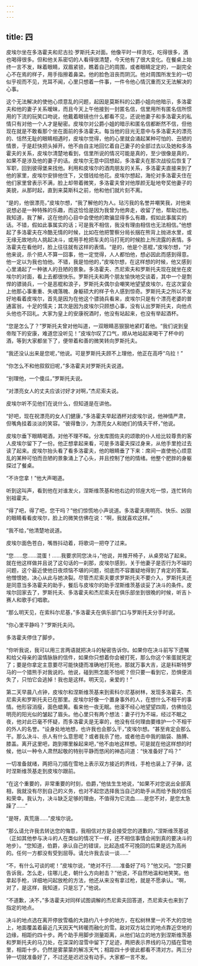 ```yaml
---
---
---
```

title: 四
---



皮埃尔坐在多洛霍夫和尼古拉·罗斯托夫对面。他像平时一样贪吃，吃得很多，酒也喝得很多。但和他关系密切的人看得很清楚，今天他有了很大变化。在餐桌上始终一言不发，眯着眼睛，双眉紧锁，瞧着自己的周围，或者眼睛定定的，一副完全心不在焉的样子，用手指擦着鼻梁。他的脸色沮丧而阴沉。他对周围所发生的一切似乎视而不见，充耳不闻，心里只想着一件事，一件令他心情沉重而又无法解决的心事。

这个无法解决的使他心烦意乱的问题，起因是莫斯科的公爵小姐向他暗示，多洛霍夫和他的妻子关系暧昧，而且今天上午他接到一封匿名信，信里用所有匿名信所惯用的下流的玩笑口吻说，他戴着眼镜也什么都看不见，还说他妻子和多洛霍夫的私情只有对他一个人才是秘密。皮埃尔对公爵小姐的暗示和匿名信都断然不信，但他现在就是不敢看那个坐在面前的多洛霍夫。每当他的目光无意中与多洛霍夫的漂亮的、恬然无耻的眼睛相遇时，皮埃尔觉得，他的心里就会涌起某种可怕的、丑陋的情景，于是赶快把头掉开。他不由自主地回忆着自己妻子的全部过去以及她和多洛霍夫的关系，皮埃尔清楚地看到，信里所说的情况可能是真的，至少很像是真的，如果不是涉及他的妻子的话。皮埃尔无意中回想起，多洛霍夫在那次战役后恢复了军职，回到彼得堡来找他。利用和皮埃尔的酒肉朋友的关系，多洛霍夫直接来到了他的家里，皮埃尔安排他住下，又借钱给他花。皮埃尔想起，海伦对多洛霍夫住在他们家里曾表示不满，脸上却带着微笑，多洛霍夫曾对他厚颜无耻地夸奖他妻子的美貌，从那时起，直到来莫斯科之前，他和他们就片刻不离。

“是的，他很漂亮，”皮埃尔想，“我了解他的为人。玷污我的名誉并嘲笑我，对他来说想必是一种特殊的乐趣，而这恰恰是因为我曾为他奔走，收留了他，帮助过他。我知道，我了解，这在他的心目中会使他的欺骗显得多么有趣，假如此事属实的话。不错，假如此事属实的话；可是我不相信，我没有理由相信也无法相信。”他想起了多洛霍夫在冷酷无情的时候，比如在他把警察分局长捆在熊背上抛进水里，或无缘无故地向人挑起决斗，或用手枪把车夫的马打死的时候脸上所流露的表情。多洛霍夫在看他时，脸上往往就有这样的表情。“是的，他是个恶棍，”皮埃尔想，“对他来说，杀个把人不算一回事，他一定觉得，人人都怕他，想必因此而感到得意。他一定以为我也怕他。不错，我是怕他的，”皮埃尔想，在这样想的时候，他又感到心里涌起了一种骇人的丑陋的景象。多洛霍夫、杰尼索夫和罗斯托夫现在就坐在皮埃尔的对面，看上去都很快乐。罗斯托夫和两个朋友愉快地交谈着，其中一个是剽悍的骠骑兵，一个是恶棍和浪子，罗斯托夫偶尔会嘲笑地望望皮埃尔，在这次宴会上他那心事重重、失魂落魄、身躯硕大的样子令人感到惊奇。罗斯托夫之所以不友好地看着皮埃尔，首先是因为在他这个骠骑兵看来，皮埃尔只是有个漂亮老婆的普通富翁，十足的懦夫；其次是因为皮埃尔只顾想心事，没有认出罗斯托夫，向他点头他也不回礼。大家为皇上的安康祝酒时，他没有站起来，也没有举起酒杯。

“您是怎么了？”罗斯托夫曾对他叫道，一双眼睛恶狠狠地紧盯着他。“我们说到皇帝陛下的安康，难道您没听见！”皮埃尔叹了口气，顺从地站起来喝干了杯中的酒，等到大家都坐下了，便带着和善的微笑转向罗斯托夫。

“我还没认出来是您呢，”他说。可是罗斯托夫顾不上理他，他正在高呼“乌拉！”

“你怎么不和他叙叙旧呢，”多洛霍夫对罗斯托夫说道。

“别理他，一个傻瓜，”罗斯托夫说。

“对漂亮女人的丈夫应该讨好才对啊，”杰尼索夫说。

皮埃尔听不见他们在说什么，但知道是在讲他。

“好吧，现在祝漂亮的女人们健康，”多洛霍夫举起酒杯对皮埃尔说，他神情严肃，但嘴角挂着淡淡的笑容。“彼得鲁沙，为漂亮女人和她们的情夫干杯，”他说。

皮埃尔垂下眼睛喝酒，对他不理不睬。分发库图佐夫的颂歌的仆人给比较尊贵的客人皮埃尔留下了一份。他正想拿起来看，可是多洛霍夫探过身来，从他手里抢过去读了起来。皮埃尔抬头看了看多洛霍夫，他的眼睛垂了下来：席间一直使他心烦意乱的某种可怕而丑陋的景象涌上了心头，并且控制了他的情绪。他整个肥胖的身躯探过了餐桌。

“不许您拿！”他大声喝道。

听到这叫声，看到他在对谁发火，涅斯维茨基和他右边的邻座大吃一惊，连忙转向别祖霍夫。

“得了吧，得了吧，您干吗？”他们惊慌地小声说道。多洛霍夫用明亮、快乐、凶狠的眼睛看看皮埃尔，脸上的微笑仿佛在说：“啊，我就喜欢这样。”

“我不给，”他清楚地说道。

皮埃尔面色苍白，嘴唇抖动着，将歌词一把夺了过来。

“您……您……混蛋！……我要求同您决斗，”他说，并推开椅子，从桌旁站了起来。就在他这样做并且说了这句话的一刹那，皮埃尔感到，关于他妻子是否行为不端的问题，这个最近使他日夜烦恼不堪的问题，彻底而不容置疑地得到了肯定的答案。他憎恨她，决心从此与她决裂。尽管杰尼索夫要求罗斯托夫不要介入，罗斯托夫还是同意当多洛霍夫的助手，餐后与皮埃尔的助手涅斯维茨基谈妥了决斗的条件。皮埃尔回家去了，罗斯托夫、多洛霍夫和杰尼索夫在俱乐部坐到很晚的时候，听吉卜赛人和歌手们唱歌。

“那么明天见，在索科尔尼基，”多洛霍夫在俱乐部门口与罗斯托夫分手时说。

“你心里平静吗？”罗斯托夫问。

多洛霍夫停住了脚步。

“你听我说，我可以用三言两语就把决斗的秘密告诉你。如果你在决斗前写下遗嘱和给父母亲的温情脉脉的信件，如果你只想着你会被打死，那么你这个笨蛋就死定了；要是你拿定主意要尽可能快捷而准确地打死他，那就万事大吉，这是科斯特罗马的一个猎熊手对我说的。他说，碰到熊怎能不怕呢？但只要一看到它，恐惧便消失了，只怕它会逃掉！我也是这样。明天见，亲爱的！”

第二天早晨八点钟，皮埃尔和涅斯维茨基来到索科尔尼基树林，发现多洛霍夫、杰尼索夫和罗斯托夫已在那里。皮埃尔好像一个置身事外的人，在想什么不相干的事情。他形容消瘦，面色蜡黄。看来他一夜无眠。他漫不经心地望望四周，仿佛怕见明亮的阳光似的皱起了眉头。他心里只有两个想法：妻子行为不端，经过不眠之夜，他对此已毫不怀疑，而多洛霍夫是无辜的，他没有任何理由要维护一个不相干的外人的名誉。“设身处地地想，也许我也会那么干，”皮埃尔想。“甚至肯定会那么干。那么决斗、杀人有什么意思呢？或者我杀了他，或者他击中我的脑袋、胳膊、膝盖。离开这里吧，跑到哪里躲起来吧，”他不由地这样想。可是就在他这样想的时候，他以一种令人肃然起敬的特别平静而悠闲的神态问道：“快准备好了吗？”

一切准备就绪，两把马刀插在雪地上表示双方接近的界线，手枪也装上了子弹，这时涅斯维茨基走到皮埃尔跟前。

“在这个重要的，非常重要的时刻，伯爵，”他怯生生地说，“如果不对您说出全部真相，我就没有尽到自己的义务，也对不起您选择我当自己的助手从而给予我的信任和荣幸。我认为，决斗缺乏足够的理由，不值得为它流血……是您不对，是您太急躁了……”

“是呀，真荒唐……”皮埃尔说。

“那么请允许我去转达您的悔意，我相信对方是会接受您的道歉的，”涅斯维茨基说（正如其他参与决斗的人在类似的情况下一样，还不相信事情会闹到真的要决斗的地步）。“您知道，伯爵，承认自己的错误，比起造成不可挽回的后果是远为高尚的。任何一方都没有受到屈辱。请允许我去谈一谈……”

“不，有什么可谈的呢！”皮埃尔说，“绝对不行……准备好了吗？”他又问。“您只要告诉我，怎么走，往哪儿走，朝什么方向射击？”他说，不自然地温和地笑笑。他拿起手枪，详细地问起放枪的方法，他还从来没有拿过枪，就是不愿承认。“啊，对了，是这样，我知道，只是忘了，”他说。

“不道歉，决不，”多洛霍夫对同样试图调解的杰尼索夫回答道，杰尼索夫也来到了指定的地点。

决斗的地点选在离开停放雪橇的大路约八十步的地方，在松树林里一片不大的空地上，地面覆盖着最近几天因天气转暖而融化的雪。敌对双方站立的地点靠近空地的边缘，相距约四十步。两个助手用脚步测量距离，从他们站立的地方到涅斯维茨基和罗斯托夫的马刀处，在深深的湿雪中留下了足迹，两把表示界线的马刀插在雪地里，相距十步。仍然是雾蒙蒙的解冻天气；相距四十步彼此都看不清对方。两三分钟一切就准备好了，不过还是迟迟没有动手。大家都一言不发。